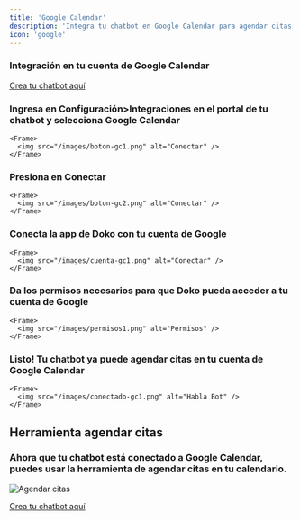 ```yaml
---
title: 'Google Calendar'
description: 'Integra tu chatbot en Google Calendar para agendar citas.'
icon: 'google'
---
```


### Integración en tu cuenta de Google Calendar

[Crea tu chatbot aquí](https://doko-ai.com/es/sign-up)

<Steps>
  <Step>
    <h3>Ingresa en Configuración>Integraciones en el portal de tu chatbot y selecciona Google Calendar </h3>

    <Frame>
      <img src="/images/boton-gc1.png" alt="Conectar" />
    </Frame>
  </Step>

  <Step>
    <h3>Presiona en Conectar</h3>

    <Frame>
      <img src="/images/boton-gc2.png" alt="Conectar" />
    </Frame>
  </Step>

  <Step>
    <h3>Conecta la app de Doko con tu cuenta de Google</h3>

    <Frame>
      <img src="/images/cuenta-gc1.png" alt="Conectar" />
    </Frame>
  </Step>

  <Step>
    <h3>Da los permisos necesarios para que Doko pueda acceder a tu cuenta de Google</h3>

    <Frame>
      <img src="/images/permisos1.png" alt="Permisos" />
    </Frame>
  </Step>

  <Step>
    <h3>Listo! Tu chatbot ya puede agendar citas en tu cuenta de Google Calendar </h3>

    <Frame>
      <img src="/images/conectado-gc1.png" alt="Habla Bot" />
    </Frame>
  </Step>
</Steps>

## Herramienta agendar citas

### Ahora que tu chatbot está conectado a Google Calendar, puedes usar la herramienta de agendar citas en tu calendario.

<Frame>
  <img src="/images/agendar-gc1.png" alt="Agendar citas" />
</Frame>

[Crea tu chatbot aquí](https://doko-ai.com/es/sign-up)